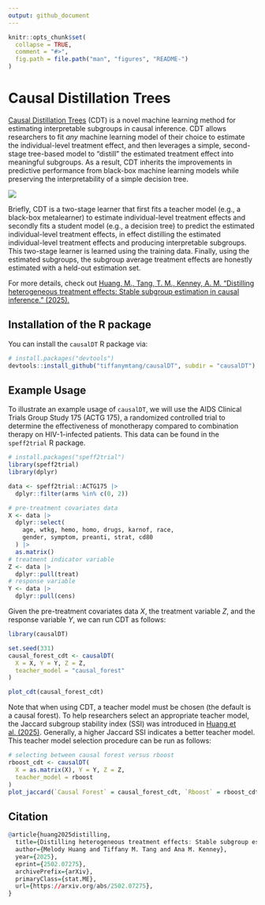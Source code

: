 ```yaml
---
output: github_document
---
```


<!-- README.md is generated from README.Rmd. Please edit that file -->

```r
knitr::opts_chunk$set(
  collapse = TRUE,
  comment = "#>",
  fig.path = file.path("man", "figures", "README-")
)
```

# Causal Distillation Trees

[Causal Distillation Trees](https://arxiv.org/abs/2502.07275) (CDT) is a novel machine learning method for estimating interpretable subgroups in causal inference. CDT allows researchers to fit *any* machine learning model of their choice to estimate the individual-level treatment effect, and then leverages a simple, second-stage tree-based model to "distill" the estimated treatment effect into meaningful subgroups. As a result, CDT inherits the improvements in predictive performance from black-box machine learning models while preserving the interpretability of a simple decision tree. 

![](../causalDT/man/figures/cdt_diagram.png)

Briefly, CDT is a two-stage learner that first fits a teacher model (e.g., a black-box metalearner) to estimate individual-level treatment effects and secondly fits a student model (e.g., a decision tree) to predict the estimated individual-level treatment effects, in effect distilling the estimated individual-level treatment effects and producing interpretable subgroups. This two-stage learner is learned using the training data. Finally, using the estimated subgroups, the subgroup average treatment effects are honestly estimated with a held-out estimation set.

For more details, check out [Huang, M., Tang, T. M., Kenney, A. M. "Distilling heterogeneous treatment effects: Stable subgroup estimation in causal inference." (2025).](https://arxiv.org/abs/2502.07275)

## Installation of the R package

You can install the `causalDT` R package via:

``` r
# install.packages("devtools")
devtools::install_github("tiffanymtang/causalDT", subdir = "causalDT")
```

## Example Usage

To illustrate an example usage of `causalDT`, we will use the AIDS Clinical Trials Group Study 175 (ACTG 175), a randomized controlled trial to determine the effectiveness of monotherapy compared to combination therapy on HIV-1-infected patients. This data can be found in the `speff2trial` R package.

```r
# install.packages("speff2trial")
library(speff2trial)
library(dplyr)

data <- speff2trial::ACTG175 |>
  dplyr::filter(arms %in% c(0, 2))

# pre-treatment covariates data
X <- data |> 
  dplyr::select(
    age, wtkg, hemo, homo, drugs, karnof, race, 
    gender, symptom, preanti, strat, cd80
  ) |> 
  as.matrix()
# treatment indicator variable
Z <- data |>
  dplyr::pull(treat)
# response variable
Y <- data |>
  dplyr::pull(cens)
```

Given the pre-treatment covariates data $X$, the treatment variable $Z$, and the response variable $Y$, we can run CDT as follows:

```r
library(causalDT)

set.seed(331)
causal_forest_cdt <- causalDT(
  X = X, Y = Y, Z = Z,
  teacher_model = "causal_forest"
)

plot_cdt(causal_forest_cdt)
```

Note that when using CDT, a teacher model must be chosen (the default is a causal forest). To help researchers select an appropriate teacher model, the Jaccard subgroup stability index (SSI) was introduced in [Huang et al. (2025)](https://arxiv.org/abs/2502.07275). Generally, a higher Jaccard SSI indicates a better teacher model. This teacher model selection procedure can be run as follows:

```r
# selecting between causal forest versus rboost
rboost_cdt <- causalDT(
  X = as.matrix(X), Y = Y, Z = Z,
  teacher_model = rboost
)
plot_jaccard(`Causal Forest` = causal_forest_cdt, `Rboost` = rboost_cdt)
```

## Citation

```r
@article{huang2025distilling,
  title={Distilling heterogeneous treatment effects: Stable subgroup estimation in causal inference}, 
  author={Melody Huang and Tiffany M. Tang and Ana M. Kenney},
  year={2025},
  eprint={2502.07275},
  archivePrefix={arXiv},
  primaryClass={stat.ME},
  url={https://arxiv.org/abs/2502.07275}, 
}
```
